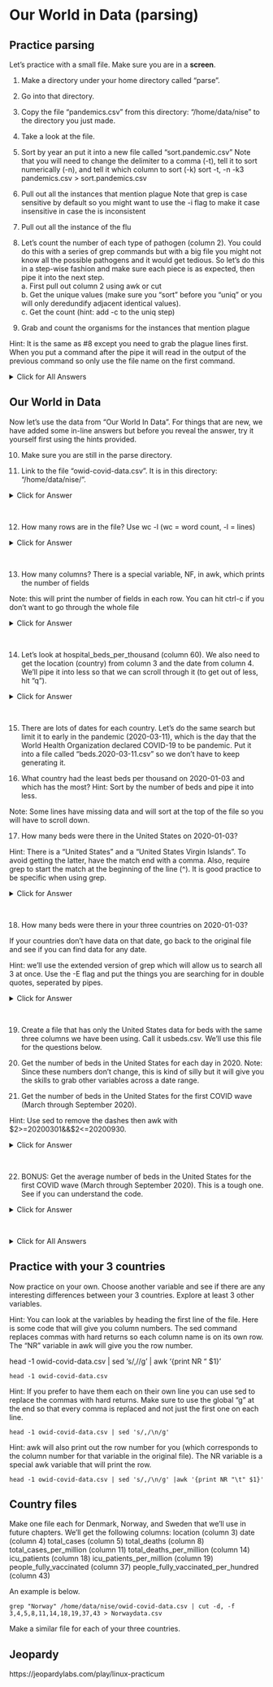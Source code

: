 # Our World in Data (parsing)

## Practice parsing

Let's practice with a small file. Make sure you are in a **screen**.

1. Make a directory under your home directory called "parse".

2. Go into that directory.

3. Copy the file "pandemics.csv" from this directory: "/home/data/nise" to the directory you just made.

4. Take a look at the file.

5. Sort by year an put it into a new file called "sort.pandemic.csv"
		Note that you will need to change the delimiter to a comma (-t), tell it to sort numerically (-n), and tell it which column to sort (-k) sort -t, -n -k3 pandemics.csv > sort.pandemics.csv

6. Pull out all the instances that mention plague
		Note that grep is case sensitive by default so you might want to use the -i flag to make it case insensitive in case the is inconsistent

7. Pull out all the instance of the flu

8. Let's count the number of each type of pathogen (column 2). You could do this with a series of grep commands but with a big file you might not know all the possible pathogens and it would get tedious. So let's do this in a step-wise fashion and make sure each piece is as expected, then pipe it into the next step.\
		a. First pull out column 2 using awk or cut\
		b. Get the unique values (make sure you "sort" before you "uniq" or you will only deredundify adjacent identical values).\
		c. Get the count (hint: add -c to the uniq step)

9. Grab and count the organisms for the instances that mention plague

Hint: It is the same as #8 except you need to grab the plague lines first. When you put a command after the pipe it will read in the output of the previous command so only use the file name on the first command.

<details>
  <summary>Click for All Answers</summary>
  
Note that there are often several ways to do things in linux and not all methods are shown.
```
1. mkdir ~/parse

2. cd ~/parse

3. cp /home/data/nise/pandemics.csv . [Don't forget the space and period at the end; the period says to name it the same thing.]

4. cat pandemics.csv [you could also use more, less, head, tail, or other commands]

5. sort -t, -nk 3 pandemics.csv > sort.pandemics.csv

6. grep -i plague sort.pandemics.csv

7. grep -i flu sort.pandemics.csv

8. awk -F, '{print $2}' sort.pandemics.csv | sort | uniq -c
     [Note that you can also use: "cut -d, -f2 pandemics.csv" for the first step]

9. grep -i plague sort.pandemics.csv | awk -F, '{print $2}' | sort | uniq -c
```
</details> 


## Our World in Data

Now let's use the data from "Our World In Data". For things that are new, we have added some in-line answers but before you reveal the answer, try it yourself first using the hints provided.

10. Make sure you are still in the parse directory.

11. Link to the file "owid-covid-data.csv". It is in this directory: "/home/data/nise/".

<details>
  <summary>Click for Answer</summary>
```
		ln -s /home/data/nise/owid-covid-data.csv .
```
</details>
\

12. How many rows are in the file? Use wc -l (wc = word count, -l = lines)

<details>
  <summary>Click for Answer</summary>
```
wc -l owid-covid-data.csv
```
</details>
\

13. How many columns? There is a special variable, NF, in awk, which prints the number of fields

Note: this will print the number of fields in each row. You can hit ctrl-c if you don't want to go through the whole file

<details>
  <summary>Click for Answer</summary>
```
awk -F, '{print NF}' owid-covid-data.csv
```
</details>
\

14. Let's look at hospital_beds_per_thousand (column 60). We also need to get the location (country) from column 3 and the date from column 4. We'll pipe it into less so that we can scroll through it (to get out of less, hit "q").

<details>
  <summary>Click for Answer</summary>
```
cut -d, -f 3,4,60 owid-covid-data.csv | less
```
</details>
\

15. There are lots of dates for each country. Let's do the same search but limit it to early in the pandemic (2020-03-11), which is the day that the World Health Organization declared COVID-19 to be pandemic. Put it into a file called "beds.2020-03-11.csv" so we don't have to keep generating it.

16. What country had the least beds per thousand on 2020-01-03 and which has the most? Hint: Sort by the number of beds and pipe it into less.

Note: Some lines have missing data and will sort at the top of the file so you will have to scroll down.
		
17. How many beds were there in the United States on 2020-01-03?

Hint: There is a "United States" and a "United States Virgin Islands". To avoid getting the latter, have the match end with a comma. Also, require grep to start the match at the beginning of the line (^). It is good practice to be specific when using grep.

<details>
  <summary>Click for Answer</summary>
```
grep "^United States," beds.2020-03-11.csv
```
</details>
\

18. How many beds were there in your three countries on 2020-01-03?

If your countries don't have data on that date, go back to the original file and see if you can find data for any date.

Hint: we'll use the extended version of grep which will allow us to search all 3 at once. Use the -E flag and put the things you are searching for in double quotes, seperated by pipes.

<details>
  <summary>Click for Answer</summary>
```
grep -E "^Sweden,|^Norway,|^Denmark," beds.2020-03-11.csv
```
</details>
\

19. Create a file that has only the United States data for beds with the same three columns we have been using. Call it usbeds.csv. We'll use this file for the questions below.

20. Get the number of beds in the United States for each day in 2020. Note: Since these numbers don't change, this is kind of silly but it will give you the skills to grab other variables across a date range.

21. Get the number of beds in the United States for the first COVID wave (March through September 2020).

Hint: Use sed to remove the dashes then awk with $2>=20200301&&$2<=20200930.

<details>
  <summary>Click for Answer</summary>
```
sed 's/-//g' usbeds.csv | awk '$2>=20200301&&$2<=20200930{print}'
```
</details>
\

22. BONUS: Get the average number of beds in the United States for the first COVID wave (March through September 2020). This is a tough one. See if you can understand the code.


<details>
  <summary>Click for Answer</summary>
```
sed 's/-//g' usbeds.csv | sed 's/-//g' |awk -F, '$2>=20200301&&$2<=20200930{SUM+=$3;CNT+=1}END{print SUM/CNT}'
```
</details>
\
		
<details>
  <summary>Click for All Answers</summary>
```
11. pwd [If you aren't in that directory you can: "cd ~/parse"]

10. ln -s /home/data/nise/owid-covid-data.csv . 

12. wc -l owid-covid-data.csv

13. awk -F, '{print NF}' owid-covid-data.csv

14. cut -d, -f 3,4,60 owid-covid-data.csv | less

15. cut -d, -f 3,4,60 owid-covid-data.csv | grep 2020-03-11 > beds.2020-03-11.csv

16. sort -t, -n -k3 beds.2020-03-11.csv | less

	Least: Mali,2020-03-11,0.1
	
	Most: Monaco,2020-03-11,13.8

17. grep "^United States," beds.2020-03-11.csv

  United States,2020-03-11,2.77

18. grep -E "^Sweden,|^Norway,|^Denmark," beds.2020-03-11.csv

  Denmark,2020-03-11,2.5
  Norway,2020-03-11,3.6
  Sweden,2020-03-11,2.22

19. cut -d, -f 3,4,60 owid-covid-data.csv | grep "^United States," > usbeds.csv

20. grep 2020 usbeds.csv

21. sed 's/-//g' usbeds.csv | sed 's/-//g' |awk -F, '$2>=20200301&&$2<=20200930{print}'

22. sed 's/-//g' usbeds.csv | sed 's/-//g' |awk -F, '$2>=20200301&&$2<=20200930{SUM+=$3;CNT+=1}END{print SUM/CNT}'


```
</details>

## Practice with your 3 countries

Now practice on your own. Choose another variable and see if there are any interesting differences between your 3 countries. Explore at least 3 other variables.
	
Hint: You can look at the variables by heading the first line of the file. Here is some code that will give you column numbers. The sed command replaces commas with hard returns so each column name is on its own row. The "NR" variable in awk will give you the row number.

head -1 owid-covid-data.csv | sed 's/,/\n/g' | awk '{print NR "\t" $1}'

```
head -1 owid-covid-data.csv
```

Hint: If you prefer to have them each on their own line you can use sed to replace the commas with hard returns. Make sure to use the global "g" at the end so that every comma is replaced and not just the first one on each line.

```
head -1 owid-covid-data.csv | sed 's/,/\n/g'
```	

Hint: awk will also print out the row number for you (which corresponds to the column number for that variable in the original file). The NR variable is a special awk variable that will print the row.

```
head -1 owid-covid-data.csv | sed 's/,/\n/g' |awk '{print NR "\t" $1}'
```		

## Country files

Make one file each for Denmark, Norway, and Sweden that we'll use in future chapters. We'll get the following columns:
location (column 3)
date (column 4)
total_cases (column 5)
total_deaths (column 8)
total_cases_per_million (column 11)
total_deaths_per_million (column 14)
icu_patients (column 18)
icu_patients_per_million (column 19)
people_fully_vaccinated (column 37)
people_fully_vaccinated_per_hundred (column 43)

An example is below.

```
grep "Norway" /home/data/nise/owid-covid-data.csv | cut -d, -f 3,4,5,8,11,14,18,19,37,43 > Norwaydata.csv
```

Make a similar file for each of your three countries.


## Jeopardy

https://jeopardylabs.com/play/linux-practicum
